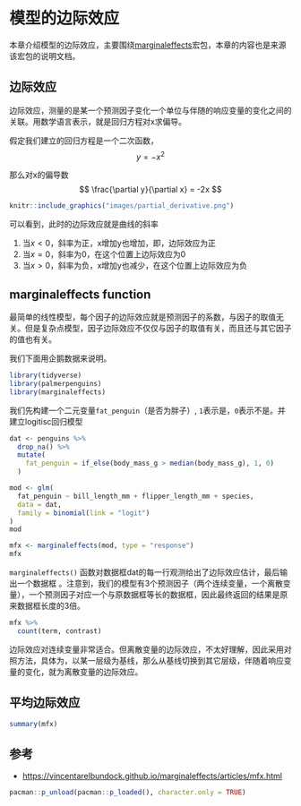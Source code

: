 # 模型的边际效应 {#tidystats-marginaleffects}

本章介绍模型的边际效应，主要围绕[marginaleffects](https://vincentarelbundock.github.io/marginaleffects/index.html)宏包，本章的内容也是来源该宏包的说明文档。


## 边际效应

边际效应，测量的是某一个预测因子变化一个单位与伴随的响应变量的变化之间的关联。用数学语言表示，就是回归方程对x求偏导。


假定我们建立的回归方程是一个二次函数，
$$
y = -x^2
$$

那么对x的偏导数
$$
\frac{\partial y}{\partial x} = -2x
$$
```r
knitr::include_graphics("images/partial_derivative.png")
```

可以看到，此时的边际效应就是曲线的斜率

1. 当$x<0$，斜率为正，x增加y也增加，即，边际效应为正
2. 当$x=0$，斜率为0，在这个位置上边际效应为0
3. 当$x>0$，斜率为负，x增加y也减少，在这个位置上边际效应为负

## marginaleffects function

最简单的线性模型，每个因子的边际效应就是预测因子的系数，与因子的取值无关。但是复杂点模型，因子边际效应不仅仅与因子的取值有关，而且还与其它因子的值也有关。


我们下面用企鹅数据来说明。
```r
library(tidyverse)
library(palmerpenguins)
library(marginaleffects)
```


我们先构建一个二元变量`fat_penguin`（是否为胖子）, `1`表示是，`0`表示不是。并建立logitisc回归模型
```r
dat <- penguins %>%
  drop_na() %>% 
  mutate(
    fat_penguin = if_else(body_mass_g > median(body_mass_g), 1, 0)
  )

mod <- glm(
  fat_penguin ~ bill_length_mm + flipper_length_mm + species,
  data = dat, 
  family = binomial(link = "logit")
)
mod
```





   
```r
mfx <- marginaleffects(mod, type = "response") 
mfx
```

`marginaleffects()` 函数对数据框dat的每一行观测给出了边际效应估计，最后输出一个数据框
。注意到，我们的模型有3个预测因子（两个连续变量，一个离散变量），一个预测因子对应一个与原数据框等长的数据框，因此最终返回的结果是原来数据框长度的3倍。

```r
mfx %>% 
  count(term, contrast)
```


边际效应对连续变量非常适合。但离散变量的边际效应，不太好理解，因此采用对照方法，具体为，以某一层级为基线，那么从基线切换到其它层级，伴随着响应变量的变化，就为离散变量的边际效应。



## 平均边际效应
```r
summary(mfx)
```


## 参考

- <https://vincentarelbundock.github.io/marginaleffects/articles/mfx.html>



```r
pacman::p_unload(pacman::p_loaded(), character.only = TRUE)
```